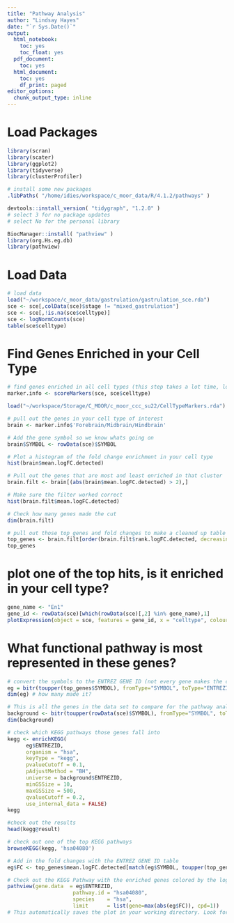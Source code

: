 ```yaml
---
title: "Pathway Analysis"
author: "Lindsay Hayes"
date: "`r Sys.Date()`"
output:
  html_notebook:
    toc: yes
    toc_float: yes
  pdf_document:
    toc: yes
  html_document:
    toc: yes
    df_print: paged
editor_options:
  chunk_output_type: inline
---
```


# Load Packages
```r
library(scran)
library(scater)
library(ggplot2)
library(tidyverse)
library(clusterProfiler)

# install some new packages
.libPaths( "/home/idies/workspace/c_moor_data/R/4.1.2/pathways" )

devtools::install_version( "tidygraph", "1.2.0" )
# select 3 for no package updates
# select No for the personal library

BiocManager::install( "pathview" )
library(org.Hs.eg.db)
library(pathview)

```

# Load Data
```r
# load data
load("~/workspace/c_moor_data/gastrulation/gastrulation_sce.rda")
sce <- sce[,colData(sce)$stage != "mixed_gastrulation"]
sce <- sce[,!is.na(sce$celltype)]
sce <- logNormCounts(sce)
table(sce$celltype)
```

# Find Genes Enriched in your Cell Type
```r
# find genes enriched in all cell types (this step takes a lot time, load the file instead)
marker.info <- scoreMarkers(sce, sce$celltype)

load("~/workspace/Storage/C_MOOR/c_moor_ccc_su22/CellTypeMarkers.rda")
```
```r
# pull out the genes in your cell type of interest
brain <- marker.info$'Forebrain/Midbrain/Hindbrain'

# Add the gene symbol so we know whats going on
brain$SYMBOL <- rowData(sce)$SYMBOL
```
```r
# Plot a histogram of the fold change enrichment in your cell type
hist(brain$mean.logFC.detected)

# Pull out the genes that are most and least enriched in that cluster
brain.filt <- brain[(abs(brain$mean.logFC.detected) > 2),]

# Make sure the filter worked correct
hist(brain.filt$mean.logFC.detected)

# Check how many genes made the cut
dim(brain.filt)

# pull out those top genes and fold changes to make a cleaned up table
top_genes <- brain.filt[order(brain.filt$rank.logFC.detected, decreasing=FALSE),c(15,19,20)]
top_genes
```

# plot one of the top hits, is it enriched in your cell type? 
```r
gene_name <- "En1"
gene_id <- rowData(sce)[which(rowData(sce)[,2] %in% gene_name),1]
plotExpression(object = sce, features = gene_id, x = "celltype", colour_by = "celltype") + theme(axis.text.x = element_text(angle = 90), legend.position="none") + labs(subtitle = "En1")
```

# What functional pathway is most represented in these genes? 
```r
# convert the symbols to the ENTREZ GENE ID (not every gene makes the cut here)
eg = bitr(toupper(top_genes$SYMBOL), fromType="SYMBOL", toType="ENTREZID", OrgDb="org.Hs.eg.db")
dim(eg) # how many made it?

# This is all the genes in the data set to compare for the pathway analysis
background <- bitr(toupper(rowData(sce)$SYMBOL), fromType="SYMBOL", toType="ENTREZID", OrgDb="org.Hs.eg.db")
dim(background)

# check which KEGG pathways those genes fall into
kegg <- enrichKEGG(
      eg$ENTREZID,
      organism = "hsa",
      keyType = "kegg",
      pvalueCutoff = 0.1,
      pAdjustMethod = "BH",
      universe = background$ENTREZID,
      minGSSize = 10,
      maxGSSize = 500,
      qvalueCutoff = 0.2,
      use_internal_data = FALSE)
kegg

#check out the results
head(kegg@result)

# check out one of the top KEGG pathways
browseKEGG(kegg, 'hsa04080')

# Add in the fold changes with the ENTREZ GENE ID table
eg$FC <- top_genes$mean.logFC.detected[match(eg$SYMBOL, toupper(top_genes$SYMBOL))]

# Check out the KEGG Pathway with the enriched genes colored by the log fold change enrichment in the cell type
pathview(gene.data  = eg$ENTREZID,
                     pathway.id = "hsa04080",
                     species    = "hsa",
                     limit      = list(gene=max(abs(eg$FC)), cpd=1))
# This automatically saves the plot in your working directory. Look for the pathview file in your files tab

```